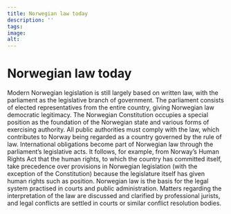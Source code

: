 ```yaml
---
title: Norwegian law today
description: ''
tags:
image: 
alt: 
---
```


# Norwegian law today

Modern Norwegian legislation is still largely based on written law, with the parliament as the legislative branch of government. The parliament consists of elected representatives from the entire country, giving Norwegian law democratic legitimacy. The Norwegian Constitution occupies a special position as the foundation of the Norwegian state and various forms of exercising authority. All public authorities must comply with the law, which contributes to Norway being regarded as a country governed by the rule of law. International obligations become part of Norwegian law through the parliament’s legislative acts. It follows, for example, from Norway’s Human Rights Act that the human rights, to which the country has committed itself, take precedence over provisions in Norwegian legislation (with the exception of the Constitution) because the legislature itself has given human rights such as position. Norwegian law is the basis for the legal system practised in courts and public administration. Matters regarding the interpretation of the law are discussed and clarified by professional jurists, and legal conflicts are settled in courts or similar conflict resolution bodies.
